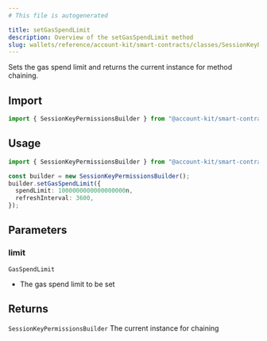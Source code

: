 ```yaml
---
# This file is autogenerated

title: setGasSpendLimit
description: Overview of the setGasSpendLimit method
slug: wallets/reference/account-kit/smart-contracts/classes/SessionKeyPermissionsBuilder/setGasSpendLimit
---
```


Sets the gas spend limit and returns the current instance for method chaining.

## Import

```ts
import { SessionKeyPermissionsBuilder } from "@account-kit/smart-contracts";
```

## Usage

```ts
import { SessionKeyPermissionsBuilder } from "@account-kit/smart-contracts";

const builder = new SessionKeyPermissionsBuilder();
builder.setGasSpendLimit({
  spendLimit: 1000000000000000000n,
  refreshInterval: 3600,
});
```

## Parameters

### limit

`GasSpendLimit`

- The gas spend limit to be set

## Returns

`SessionKeyPermissionsBuilder`
The current instance for chaining
